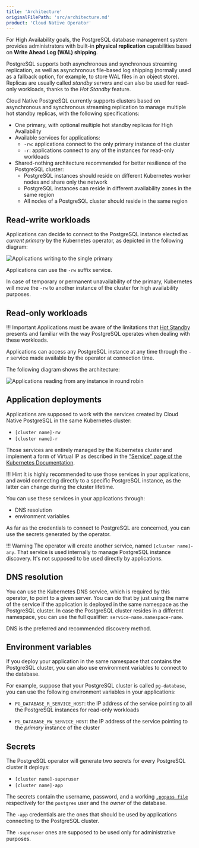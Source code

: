 ```yaml
---
title: 'Architecture'
originalFilePath: 'src/architecture.md'
product: 'Cloud Native Operator'
---
```


For High Availability goals, the PostgreSQL database management system provides administrators with built-in **physical replication** capabilities based on **Write Ahead Log (WAL) shipping**.

PostgreSQL supports both asynchronous and synchronous streaming replication, as well as asynchronous file-based log shipping (normally used as a fallback option, for example, to store WAL files in an object store). Replicas are usually called *standby servers* and can also be used for read-only workloads, thanks to the *Hot Standby* feature.

Cloud Native PostgreSQL currently supports clusters based on asynchronous and synchronous streaming replication to manage multiple hot standby replicas, with the following specifications:

* One primary, with optional multiple hot standby replicas for High Availability
* Available services for applications:
    * `-rw`: applications connect to the only primary instance of the cluster
    * `-r`: applications connect to any of the instances for read-only workloads
* Shared-nothing architecture recommended for better resilience of the PostgreSQL cluster:
    * PostgreSQL instances should reside on different Kubernetes worker nodes and share only the network
    * PostgreSQL instances can reside in different availability zones in the same region
    * All nodes of a PostgreSQL cluster should reside in the same region

## Read-write workloads

Applications can decide to connect to the PostgreSQL instance elected as *current primary*
by the Kubernetes operator, as depicted in the following diagram:

![Applications writing to the single primary](./images/architecture-rw.png)

Applications can use the `-rw` suffix service.

In case of temporary or permanent unavailability of the primary, Kubernetes
will move the `-rw` to another instance of the cluster for high availability
purposes.

## Read-only workloads

!!! Important
    Applications must be aware of the limitations that [Hot Standby](https://www.postgresql.org/docs/current/hot-standby.html)
    presents and familiar with the way PostgreSQL operates when dealing with these workloads.

Applications can access any PostgreSQL instance at any time through the `-r`
service made available by the operator at connection time.

The following diagram shows the architecture:

![Applications reading from any instance in round robin](./images/architecture-r.png)

## Application deployments

Applications are supposed to work with the services created by Cloud Native PostgreSQL
in the same Kubernetes cluster:

* `[cluster name]-rw`
* `[cluster name]-r`

Those services are entirely managed by the Kubernetes cluster and
implement a form of Virtual IP as described in the
["Service" page of the Kubernetes Documentation](https://kubernetes.io/docs/concepts/services-networking/service/#virtual-ips-and-service-proxies).

!!! Hint
    It is highly recommended to use those services in your applications,
    and avoid connecting directly to a specific PostgreSQL instance, as the latter
    can change during the cluster lifetime.

You can use these services in your applications through:

* DNS resolution
* environment variables

As far as the credentials to connect to PostgreSQL are concerned, you can
use the secrets generated by the operator.

!!! Warning
    The operator will create another service, named `[cluster name]-any`. That
    service is used internally to manage PostgreSQL instance discovery.
    It's not supposed to be used directly by applications.

## DNS resolution

You can use the Kubernetes DNS service, which is required by this operator,
to point to a given server.
You can do that by just using the name of the service if the application is
deployed in the same namespace as the PostgreSQL cluster.
In case the PostgreSQL cluster resides in a different namespace, you can use the
full qualifier: `service-name.namespace-name`.

DNS is the preferred and recommended discovery method.

## Environment variables

If you deploy your application in the same namespace that contains the
PostgreSQL cluster, you can also use environment variables to connect to the database.

For example, suppose that your PostgreSQL cluster is called `pg-database`,
you can use the following environment variables in your applications:

* `PG_DATABASE_R_SERVICE_HOST`: the IP address of the service
  pointing to all the PostgreSQL instances for read-only workloads

* `PG_DATABASE_RW_SERVICE_HOST`: the IP address of the
  service pointing to the *primary* instance of the cluster

## Secrets

The PostgreSQL operator will generate two secrets for every PostgreSQL cluster
it deploys:

* `[cluster name]-superuser`
* `[cluster name]-app`

The secrets contain the username, password, and a working
[`.pgpass file`](https://www.postgresql.org/docs/current/libpq-pgpass.html)
respectively for the `postgres` user and the *owner* of the database.

The `-app` credentials are the ones that should be used by applications
connecting to the PostgreSQL cluster.

The `-superuser` ones are supposed to be used only for administrative purposes.
